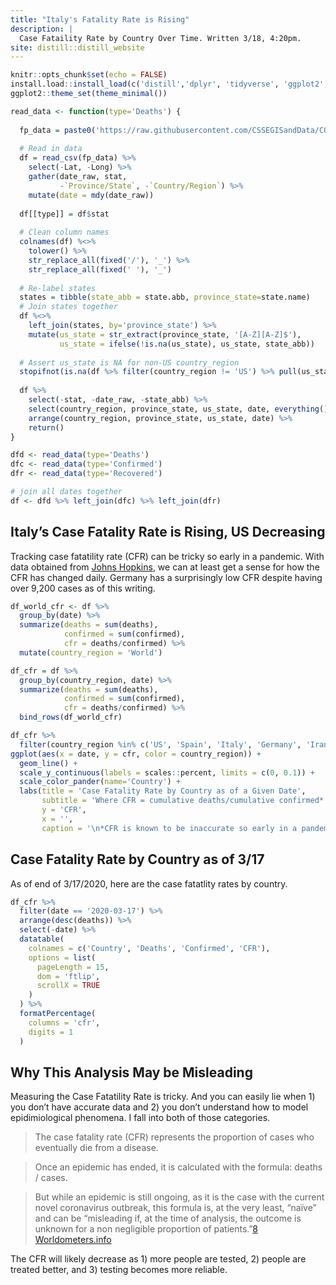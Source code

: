 ```yaml
---
title: "Italy's Fatality Rate is Rising"
description: |
  Case Fataility Rate by Country Over Time. Written 3/18, 4:20pm.
site: distill::distill_website
---
```


```r
knitr::opts_chunk$set(echo = FALSE)
install.load::install_load(c('distill','dplyr', 'tidyverse', 'ggplot2', 'plotly', 'rmarkdown', 'magrittr', 'RCurl', 'lubridate', 'DT', 'ggthemes'))
ggplot2::theme_set(theme_minimal())

read_data <- function(type='Deaths') {
  
  fp_data = paste0('https://raw.githubusercontent.com/CSSEGISandData/COVID-19/master/csse_covid_19_data/csse_covid_19_time_series/time_series_19-covid-', type ,'.csv')
  
  # Read in data
  df = read_csv(fp_data) %>%
    select(-Lat, -Long) %>%
    gather(date_raw, stat, 
           -`Province/State`, -`Country/Region`) %>%
    mutate(date = mdy(date_raw))
  
  df[[type]] = df$stat
  
  # Clean column names
  colnames(df) %<>% 
    tolower() %>% 
    str_replace_all(fixed('/'), '_') %>%
    str_replace_all(fixed(' '), '_')
  
  # Re-label states
  states = tibble(state_abb = state.abb, province_state=state.name)
  # Join states together
  df %<>%
    left_join(states, by='province_state') %>%
    mutate(us_state = str_extract(province_state, '[A-Z][A-Z]$'),
           us_state = ifelse(!is.na(us_state), us_state, state_abb))
  
  # Assert us_state is NA for non-US country_region
  stopifnot(is.na(df %>% filter(country_region != 'US') %>% pull(us_state) %>% unique()))
  
  df %>% 
    select(-stat, -date_raw, -state_abb) %>%
    select(country_region, province_state, us_state, date, everything()) %>%
    arrange(country_region, province_state, us_state, date) %>%
    return()
}

dfd <- read_data(type='Deaths')
dfc <- read_data(type='Confirmed')
dfr <- read_data(type='Recovered')

# join all dates together
df <- dfd %>% left_join(dfc) %>% left_join(dfr)
```

## Italy's Case Fatality Rate is Rising, US Decreasing
Tracking case fatatility rate (CFR) can be tricky so early in a pandemic. With data obtained from [Johns Hopkins](https://github.com/CSSEGISandData/COVID-19), we can at least get a sense for how the CFR has changed daily. Germany has a surprisingly low CFR despite having over 9,200 cases as of this writing.

```r
df_world_cfr <- df %>%
  group_by(date) %>%
  summarize(deaths = sum(deaths),
            confirmed = sum(confirmed),
            cfr = deaths/confirmed) %>%
  mutate(country_region = 'World') 

df_cfr = df %>%
  group_by(country_region, date) %>%
  summarize(deaths = sum(deaths),
            confirmed = sum(confirmed),
            cfr = deaths/confirmed) %>%
  bind_rows(df_world_cfr)

df_cfr %>%
  filter(country_region %in% c('US', 'Spain', 'Italy', 'Germany', 'Iran', 'China', 'World')) %>% 
ggplot(aes(x = date, y = cfr, color = country_region)) +
  geom_line() + 
  scale_y_continuous(labels = scales::percent, limits = c(0, 0.1)) + 
  scale_color_pander(name='Country') + 
  labs(title = 'Case Fatality Rate by Country as of a Given Date',
       subtitle = 'Where CFR = cumulative deaths/cumulative confirmed*',
       y = 'CFR',
       x = '',
       caption = '\n*CFR is known to be inaccurate so early in a pandemic\nData Source: github.com/CSSEGISandData/COVID-19\nAnalysis: github.com/bryanwhiting/covid19')
```

## Case Fatality Rate by Country as of 3/17
As of end of 3/17/2020, here are the case fatatlity rates by country.

```r
df_cfr %>%
  filter(date == '2020-03-17') %>%
  arrange(desc(deaths)) %>%
  select(-date) %>%
  datatable(
    colnames = c('Country', 'Deaths', 'Confirmed', 'CFR'),
    options = list(
      pageLength = 15,
      dom = 'ftlip',
      scrollX = TRUE
    )
  ) %>%
  formatPercentage(
    columns = 'cfr',
    digits = 1
  )
```

## Why This Analysis May be Misleading

Measuring the Case Fatatility Rate is tricky. And you can easily lie when 1) you don't have accurate data and 2) you don't understand how to model epidimiological phenomena. I fall into both of those categories. 

> The case fatality rate (CFR) represents the proportion of cases who eventually die from a disease.

> Once an epidemic has ended, it is calculated with the formula: deaths / cases.

> But while an epidemic is still ongoing, as it is the case with the current novel coronavirus outbreak, this formula is, at the very least, "naïve" and can be "misleading if, at the time of analysis, the outcome is unknown for a non negligible proportion of patients."[8](https://academic.oup.com/aje/article/162/5/479/82647)
[Worldometers.info](https://www.worldometers.info/coronavirus/coronavirus-death-rate/#who-03-03-20)

The CFR will likely decrease as 1) more people are tested, 2) people are treated better, and 3) testing becomes more reliable.

